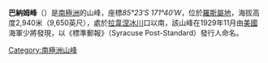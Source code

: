 {{Coord|85|23|S|171|40|W|source:GNIS|display=title}}

'''巴納姆峰'''（{{lang-en|'''Barnum Peak'''}}）是[[南極洲|南極洲]]的山峰，座標''85°23′S 171°40′W''，位於[[羅斯屬地|羅斯屬地]]，海拔高度2,940米（9,650英尺），處於[[拉韋涅冰川|拉韋涅冰川]]口以南，該山峰在1929年11月由[[美國|美國]]海軍少將發現，以《標準郵報》（Syracuse Post-Standard）發行人命名。

{{DEFAULTSORT:Barnum Peak}}
[[Category:南極洲山峰|Category:南極洲山峰]]


{{DufekCoast-geo-stub}}
